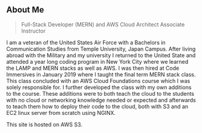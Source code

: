 ## About Me

> Full-Stack Developer (MERN) and AWS Cloud Architect Associate Instructor

I am a veteran of the United States Air Force with a Bachelors in Communication Studies from Temple University, Japan Campus.  After living abroad with the Military and my university I returned to the United State and attended a year long coding program in New York City where we learned the LAMP and MERN stacks as well as AWS.  I was then hired at Code Immersives in January 2019 where I taught the final term MERN stack class.  This class concluded with an AWS Cloud Foundations course which I was solely responsible for.  I further developed the class with my own additions to the course.  These additions were to both teach the cloud to the students with no cloud or networking knowledge needed or expected and afterwards to teach them how to deploy their code to the cloud, both with S3 and an EC2 linux server from scratch using NGINX.

This site is hosted on AWS S3.